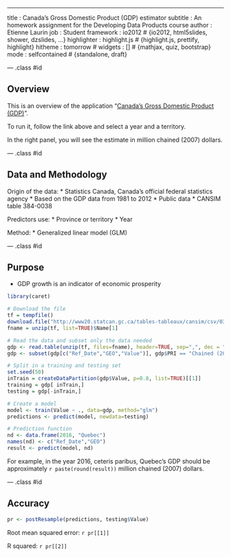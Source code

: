 ---
title       : Canada's Gross Domestic Product (GDP) estimator
subtitle    : An homework assignment for the Developing Data Products course
author      : Etienne Laurin
job         : Student
framework   : io2012        # {io2012, html5slides, shower, dzslides, ...}
highlighter : highlight.js  # {highlight.js, prettify, highlight}
hitheme     : tomorrow      # 
widgets     : []            # {mathjax, quiz, bootstrap}
mode        : selfcontained # {standalone, draft}

--- .class #id 

## Overview

This is an overview of the application "[Canada's Gross Domestic Product (GDP)](https://etiennelaurin.shinyapps.io/CanadaGDP/)".

To run it, follow the link above and select a year and a territory.

In the right panel, you will see the estimate in million chained (2007) dollars.

--- .class #id 

## Data and Methodology

Origin of the data:
* Statistics Canada, Canada's official federal statistics agency
* Based on the GDP data from 1981 to 2012
* Public data
* CANSIM table 384-0038

Predictors use:
* Province or territory
* Year
 
Method:
* Generalized linear model (GLM)

--- .class #id 

## Purpose

* GDP growth is an indicator of economic prosperity

```r
library(caret)

# Download the file
tf = tempfile()
download.file("http://www20.statcan.gc.ca/tables-tableaux/cansim/csv/03840038-eng.zip", tf)
fname = unzip(tf, list=TRUE)$Name[1]

# Read the data and subset only the data needed
gdp <- read.table(unzip(tf, files=fname), header=TRUE, sep=",", dec = ".", na.strings ="..")
gdp <- subset(gdp[c("Ref_Date","GEO","Value")], gdp$PRI == "Chained (2007) dollars" & gdp$EST == "Final consumption expenditure (x 1,000,000)" & !(is.na(gdp$Value)))

# Split in a training and testing set
set.seed(50)
inTrain = createDataPartition(gdp$Value, p=0.8, list=TRUE)[[1]]
training = gdp[ inTrain,]
testing = gdp[-inTrain,]

# Create a model
model <- train(Value ~ ., data=gdp, method="glm")
predictions <- predict(model, newdata=testing)

# Prediction function
nd <- data.frame(2016, "Quebec")
names(nd) <- c("Ref_Date","GEO")
result <- predict(model, nd)
```

For example, in the year 2016, ceteris paribus, Quebec's GDP should be approximately `r paste(round(result))` million chained (2007) dollars.

--- .class #id 

## Accuracy

```r
pr <- postResample(predictions, testing$Value)
```

Root mean squared error:
`r pr[[1]]`

R squared:
`r pr[[2]]`
